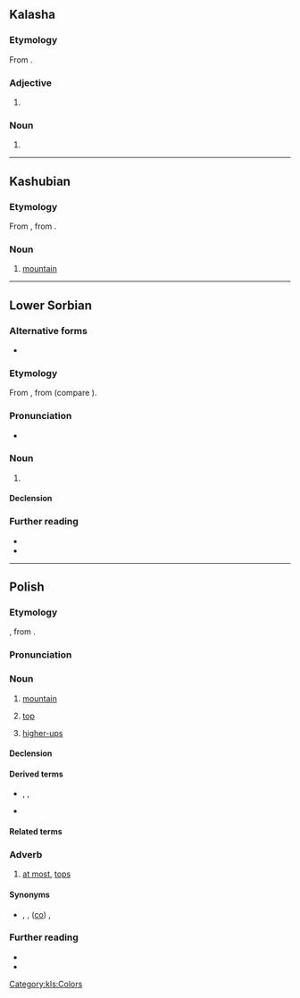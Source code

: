 {{also|gora|goră|göra|górą|gor'a|Góra}}
==Kalasha==

===Etymology===
From {{inh|kls|sa|गौर}}.

===Adjective===
{{head|kls|adjective}}

# {{l|en|white}}

===Noun===
{{head|kls|noun}}

# {{l|en|white}}

[[Category:kls:Colors]]

----

==Kashubian==

===Etymology===
From {{inh|csb|sla-pro|*gora}}, from {{der|csb|ine-pro|*gʷerH-}}.

===Noun===
{{head|csb|noun|g=f}}

# [[mountain]]

{{c|csb|Landforms}}

----

==Lower Sorbian==

===Alternative forms===
* {{l|dsb|gora}} {{qualifier|obsolete}}

===Etymology===
From {{inh|dsb|sla-pro|*gora}}, from {{der|dsb|ine-pro|*gʷerH-||mountain}} (compare {{cog|grc|Βορέας||the north, the area beyond the mountains}}).

===Pronunciation===
* {{IPA|dsb|/ˈɡɨra/|/ˈɡɛra/|/ˈɡʊra/|qual3=dated}}

===Noun===
{{dsb-noun|f|dim=górka}}

# {{l|en|mountain||large mass of earth and rock}}

====Declension====
{{dsb-decl-noun-1|gór}}

===Further reading===
* {{R:dsb:Muka}}
* {{R:dsb:Starosta|góra_1|góra¹}}

{{topics|dsb|Landforms}}

----

==Polish==
{{wp|lang=pl}}

===Etymology===
{{inh+|pl|sla-pro|*gora}}, from {{der|pl|ine-pro|*gʷerh₃-}}.

===Pronunciation===
{{pl-p|a=Pl-góra.ogg}}

===Noun===
{{pl-noun|f|dim=górka}}

# [[mountain]]
#: {{uxi|pl|Klasztor znajdował się na szczycie wysokiej '''góry'''.|The monastery was situated on the top of a high '''mountain'''.}}
# [[top]]
#: {{uxi|pl|'''Góra''' strony powinna być pusta.|The '''top''' of the page should be empty.}}
# {{lb|pl|colloquial}} [[higher-up]]s
#: {{uxi|pl|Nie pomogę wam w tym projekcie, dopóki '''góra''' go nie przyklepie.|I won't help you with this project until the '''higher-ups''' sign off on it.}}

====Declension====
{{pl-decl-noun-f|gó|r}}

====Derived terms====
* {{sense|mountain}} {{l|pl|górski}}, {{l|pl|górzysty}}, {{l|pl|górować}}
* {{sense|top}} {{l|pl|górny}}

====Related terms====
{{col3|pl|do góry|ku górze|na górę|w górę|w górze|z góry|góra lodowa|do góry nogami}}

===Adverb===
{{pl-adv|-}}

# [[at most]], [[tops]]
#: {{uxi|pl|Skończę za dwa, '''góra''' trzy dni.|I'll finish in two, three days '''at most'''.}}

====Synonyms====
* {{l|pl|najpóźniej}}, {{l|pl|najdalej}}, ([[co najwyżej|co]]) {{l|pl|najwyżej}},

===Further reading===
* {{R:pl:WSJP}}
* {{R:pl:PWN}}

{{C|pl|Landforms}}
